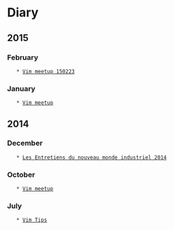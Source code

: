 = Diary =

== 2015 ==

=== February ===
    * [[2015-02-23|Vim meetup 150223]]

=== January ===
    * [[2015-01-18|Vim meetup]]

== 2014 ==

=== December ===
    * [[2014-12-05|Les Entretiens du nouveau monde industriel 2014]]

=== October ===
    * [[2014-10-27|Vim meetup]]

=== July ===
    * [[2014-07-16|Vim Tips]]

